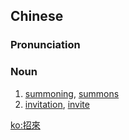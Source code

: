 {{also|招来}}
==Chinese==
{{zh-forms|s=招来}}

===Pronunciation===
{{zh-pron
|m=zhāolái
|h=pfs=chêu-lòi
|mn=chio--lâi
|cat=n
}}

===Noun===
{{zh-noun}}

# [[summoning]], [[summons]]
# [[invitation]], [[invite]]

[[ko:招來]]